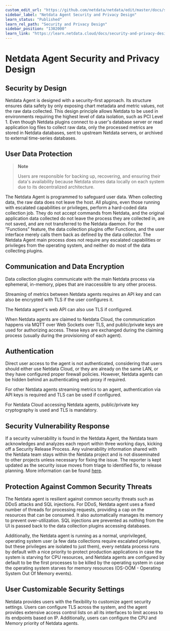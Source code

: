 ```yaml
---
custom_edit_url: "https://github.com/netdata/netdata/edit/master/docs/security-and-privacy-design/netdata-agent-security.md"
sidebar_label: "Netdata Agent Security and Privacy Design"
learn_status: "Published"
learn_rel_path: "Security and Privacy Design"
sidebar_position: "1302000"
learn_link: "https://learn.netdata.cloud/docs/security-and-privacy-design/netdata-agent-security-and-privacy-design"
---
```


# Netdata Agent Security and Privacy Design

## Security by Design

Netdata Agent is designed with a security-first approach. Its structure ensures data safety by only exposing chart
metadata and metric values, not the raw data collected. This design principle allows Netdata to be used in environments
requiring the highest level of data isolation, such as PCI Level 1. Even though Netdata plugins connect to a user's
database server or read application log files to collect raw data, only the processed metrics are stored in Netdata
databases, sent to upstream Netdata servers, or archived to external time-series databases.

## User Data Protection

> **Note**
>
> Users are responsible for backing up, recovering, and ensuring their data's availability because Netdata stores data locally on each system due to its decentralized architecture.

The Netdata Agent is programmed to safeguard user data. When collecting data, the raw data does not leave the host. All
plugins, even those running with escalated capabilities or privileges, perform a hard-coded data collection job. They do
not accept commands from Netdata, and the original application data collected do not leave the process they are
collected in, are not saved, and are not transferred to the Netdata daemon. For the “Functions” feature, the data
collection plugins offer Functions, and the user interface merely calls them back as defined by the data collector. The
Netdata Agent main process does not require any escalated capabilities or privileges from the operating system, and
neither do most of the data collecting plugins.

## Communication and Data Encryption

Data collection plugins communicate with the main Netdata process via ephemeral, in-memory, pipes that are inaccessible
to any other process.

Streaming of metrics between Netdata agents requires an API key and can also be encrypted with TLS if the user
configures it.

The Netdata agent's web API can also use TLS if configured.

When Netdata agents are claimed to Netdata Cloud, the communication happens via MQTT over Web Sockets over TLS, and
public/private keys are used for authorizing access. These keys are exchanged during the claiming process (usually
during the provisioning of each agent).

## Authentication

Direct user access to the agent is not authenticated, considering that users should either use Netdata Cloud, or they
are already on the same LAN, or they have configured proper firewall policies. However, Netdata agents can be hidden
behind an authenticating web proxy if required.

For other Netdata agents streaming metrics to an agent, authentication via API keys is required and TLS can be used if
configured.

For Netdata Cloud accessing Netdata agents, public/private key cryptography is used and TLS is mandatory.

## Security Vulnerability Response

If a security vulnerability is found in the Netdata Agent, the Netdata team acknowledges and analyzes each report within
three working days, kicking off a Security Release Process. Any vulnerability information shared with the Netdata team
stays within the Netdata project and is not disseminated to other projects unless necessary for fixing the issue. The
reporter is kept updated as the security issue moves from triage to identified fix, to release planning. More
information can be found [here](https://github.com/netdata/netdata/security/policy).

## Protection Against Common Security Threats

The Netdata agent is resilient against common security threats such as DDoS attacks and SQL injections. For DDoS,
Netdata agent uses a fixed number of threads for processing requests, providing a cap on the resources that can be
consumed. It also automatically manages its memory to prevent over-utilization. SQL injections are prevented as nothing
from the UI is passed back to the data collection plugins accessing databases.

Additionally, the Netdata agent is running as a normal, unprivileged, operating system user (a few data collections
require escalated privileges, but these privileges are isolated to just them), every netdata process runs by default
with a nice priority to protect production applications in case the system is starving for CPU resources, and Netdata
agents are configured by default to be the first processes to be killed by the operating system in case the operating
system starves for memory resources (OS-OOM - Operating System Out Of Memory events).

## User Customizable Security Settings

Netdata provides users with the flexibility to customize agent security settings. Users can configure TLS across the
system, and the agent provides extensive access control lists on all its interfaces to limit access to its endpoints
based on IP. Additionally, users can configure the CPU and Memory priority of Netdata agents.
